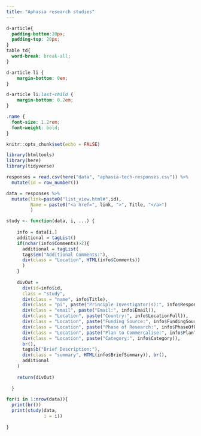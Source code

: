 ```yaml
---
title: "Aphasia research studies"
---
```


<link href="https://fonts.googleapis.com/icon?family=Material+Icons" rel="stylesheet">
      
```css
d-article{
  padding-bottom:20px;
  padding-top: 20px;
}
table td{ 
  word-break: break-all;
}

d-article li {
    margin-bottom: 0em;
}

d-article li:last-child {
    margin-bottom: 0.2em;
}

.name {
  font-size: 1.2rem;
  font-weight: bold;
}

```



```r

knitr::opts_chunk$set(echo = FALSE)

library(htmltools)
library(here)
library(tidyverse)

responses = read.csv(here("data", "aphasia-tech-responses.csv")) %>%
  mutate(id = row_number())

data = responses %>%
  mutate(link=paste0("list_view.html#",id),
         Name = paste0("<a href=", link, ">", Title, "</a>")
         )

```




```r

study <- function(data, i, ...) {
  
    info = data[i,]
    additional = tagList()
    if(nchar(info$Comments)>2){
      additional = tagList(
      tags$em("Additional Comments:"),
      div(class = "Location", HTML(info$Comments))
      )
    }
  
    divOut = 
      div(id=info$id,
      class = "study",
      div(class = "name", info$Title),
      div(class = "pi", paste("Principle Investigator(s):", info$ResponsiblePartyInvestigators)),
      div(class = "email", paste("Email:", info$Email)),
      div(class = "Location", paste("Country:", info$LocationFull)), 
      div(class = "Location", paste("Funding Source:", info$FundingSource)), 
      div(class = "Location", paste("Phase of Research:", info$PhaseOfResearch)), 
      div(class = "Location", paste("Plan to Commercalise:", info$PlanToCommericalise)), 
      div(class = "Location", paste("Category:", info$Category)), 
      br(),
      tags$b("Brief Description:"),
      div(class = "summary", HTML(info$BriefSummary)), br(),
      additional
    ) 
    
    return(divOut)
  
  }


```

```r

for(i in 1:nrow(data)){
  print(br())
  print(study(data,
              i = i))
  
}
```



    
    
